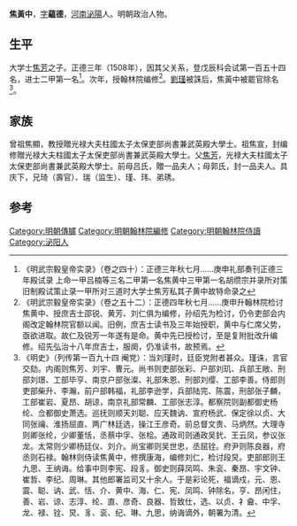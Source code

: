 {{明清人物信息框
| 姓名 = 焦黄中
| 原名 =
| 圖片名稱= 
| 圖片大小 =
| 圖片說明 = 
| 最高職務 =翰林院侍读
| 國家 = 大明 
| 爵位 =
| 籍貫 = [[河南|河南]][[南阳府|南阳府]][[泌陽縣|泌陽縣]]
| 族裔 = 
| 字號 = 
| 諡號 =
| 出生日期 = 成化九年癸巳八月初四日
| 出生地點 = 
| 逝世日期 = 卒年不詳 
| 逝世地點 =
| 墓葬 =
| 配偶 = 娶王氏
| 親屬 = （子）
| 出身 =
* 河南乡试第二十一名
* 正德三年戊辰科進士
| 經歷 =
| 著作 = 
}}'''焦黃中'''{{BD|1573年||？年||}}，[[表字|字]]'''藴德'''，[[河南|河南]][[泌陽|泌陽]]人。明朝政治人物。

==生平==
大学士[[焦芳|焦芳]]之子。正德三年（1508年），因其父关系，登戊辰科会试第一百五十四名，进士二甲第一名<ref>《明武宗毅皇帝实录》（卷之四十）：正德三年秋七月……庚申礼部奏刊正德三年殿试录 上命一甲吕楠等三名二甲第一名焦黄中三甲第一名胡缵宗并录所对策旧制殿试策止录一甲所对三道时大学士焦芳私其子黄中故特命录之</ref>。次年，授翰林院编修<ref>《明武宗毅皇帝实录》（卷之五十二）：正德四年秋七月……庚申升翰林院检讨焦黄中、授庶吉士邵锐、黄芳、刘仁俱为编修，孙绍先为检讨，仍令吏部会内阁改定翰林院官额以闻。旧例，庶吉士读书及三年始授职，黄中与仁席父势，亟欲进取。故仁及锐芳一年遂有是命。黄中先已授检讨，至是复附批改升编修。绍先弘治十八年庶吉士，服阕，仍准读书，故预焉。</ref>。[[劉瑾|劉瑾]]被誅后，焦黃中被罷官除名<ref>《明史》（列传第一百九十四 阉党）：当刘瑾时，廷臣党附者甚众。瑾诛，言官交劾。内阁则焦芳、刘宇、曹元。尚书则吏部张彩、户部刘玑、兵部王敞、刑部刘璟、工部毕亨、南京户部张澯、礼部朱恩、刑部刘缨、工部李善。侍郎则吏部柴升、李瀚，前户部韩福，礼部李逊学，兵部陆完、陈震，刑部张子麟，工部崔岩、夏昂、胡谅，南京礼部常麟、工部张志淳。都察院则副都御史杨纶、佥都御史萧选。巡抚则顺天刘聪、应天魏讷、宣府杨武、保定徐以贞、大同张禴、淮扬屈直、两广林廷选，操江王彦奇。前总督文贵、马炳然。大理寺则卿张纶，少卿董恬，丞蔡中孚、张桧。通政司则通政吴釴、王云凤，参议张龙。太常则少卿杨廷仪、刘介。尚宝卿则吴世忠，丞屈铨。府尹则陈良器，府丞则石禄。翰林则侍读焦黄中，修撰康海，编修刘仁，检讨段炅。吏部郎则王九思、王纳诲。给事中则李宪、段豸。御史则薛凤鸣、朱衮、秦昂、宇文钟、崔哲、李纪、周琳。其他郎署监司又十余人。于是彩论死，福谪戍，元、恩、震、聪、讷、武、恬、介、黄中、海、仁、宪、凤鸣、钟除名，亨、昂闲住，善、岩、谅、志淳、纶、直、彦奇、良器、哲致仕，选、以贞、礻龠、中孚、龙、禄、铨、炅、豸、衮、纪、琳、九思，纳诲谪外，朝署为清。</ref>。

==家族==
曾祖焦顯，教授贈光禄大夫柱國太子太保吏部尚書兼武英殿大學士。祖焦宣，封编修贈光禄大夫柱國太子太保吏部尚書兼武英殿大學士。父[[焦芳|焦芳]]，光禄大夫柱國太子太保吏部尚書兼武英殿大學士。前母吕氏，贈一品夫人；母郭氏，封一品夫人。具庆下，兄琦（壽官）、瑞（监生）、瑾、玮、弟琇。

==参考==
{{reflist}}
{{正德三年戊辰科殿試金榜}}
{{劉瑾黨羽}}
{{DEFAULTSORT:Jiao焦}}
[[Category:明朝傳臚|Category:明朝傳臚]]
[[Category:明朝翰林院編修|Category:明朝翰林院編修]]
[[Category:明朝翰林院侍讀|Category:明朝翰林院侍讀]]
[[Category:泌阳人|Category:泌阳人]]